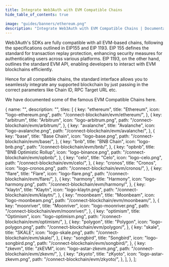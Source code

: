 ```yaml
---
title: Integrate Web3Auth with EVM Compatible Chains
hide_table_of_contents: true

image: "guides/banners/ethereum.png"
description: "Integrate Web3Auth with EVM Compatible Chains | Documentation - Web3Auth"
---
```



<SEO
  title="Integrate Web3Auth with EVM Compatible Chains"
  description="Integrate Web3Auth with EVM Compatible Chains | Documentation - Web3Auth"
  image="https://web3auth.io/docs/guides/banners/ethereum.png"
  slug="/connect-blockchain/evm/"
/>

Web3Auth's SDKs are fully compatible with all EVM-based chains, following the specifications
outlined in EIP155 and EIP 1193. EIP 155 defines the standard for transaction replay protection,
enhancing security measures for authenticating users across various platforms. EIP 1193, on the
other hand, outlines the standard EVM API, enabling developers to interact with EVM blockchains
efficiently.

Hence for all compatible chains, the standard interface allows you to seamlessly integrate any
supported blockchain by just passing in the correct parameters like Chain ID, RPC Target URL etc.

We have documented some of the famous EVM Compatible Chains here.

  {
    name: "",
    description: "",
    tiles: [
      {
        key: "ethereum",
        title: "Ethereum",
        icon: "logo-ethereum.png",
        path: "/connect-blockchain/evm/ethereum/",
      },
      {
        key: "arbitrum",
        title: "Arbitrum",
        icon: "logo-arbitrum.png",
        path: "/connect-blockchain/evm/arbitrum/",
      },
      {
        key: "avalanche",
        title: "Avalanche",
        icon: "logo-avalanche.png",
        path: "/connect-blockchain/evm/avalanche/",
      },
      {
        key: "base",
        title: "Base Chain",
        icon: "logo-base.png",
        path: "/connect-blockchain/evm/base/",
      },
      {
        key: "bnb",
        title: "BNB Chain",
        icon: "logo-bnb.png",
        path: "/connect-blockchain/evm/bnb/",
      },
      {
        key: "opbnb",
        title: "BNB Optimistic Rollup",
        icon: "logo-binance.png",
        path: "/connect-blockchain/evm/opbnb/",
      },
      {
        key: "celo",
        title: "Celo",
        icon: "logo-celo.png",
        path: "/connect-blockchain/evm/celo/",
      },
      {
        key: "cronos",
        title: "Cronos",
        icon: "logo-cronos.png",
        path: "/connect-blockchain/evm/cronos/",
      },
      {
        key: "flare",
        title: "Flare",
        icon: "logo-flare.png",
        path: "/connect-blockchain/evm/flare/",
      },
      {
        key: "harmony",
        title: "Harmony",
        icon: "logo-harmony.png",
        path: "/connect-blockchain/evm/harmony/",
      },
      {
        key: "klaytn",
        title: "Klaytn",
        icon: "logo-klaytn.png",
        path: "/connect-blockchain/evm/klaytn/",
      },
      {
        key: "moonbeam",
        title: "Moonbeam",
        icon: "logo-moonbeam.png",
        path: "/connect-blockchain/evm/moonbeam/",
      },
      {
        key: "moonriver",
        title: "Moonriver",
        icon: "logo-moonriver.png",
        path: "/connect-blockchain/evm/moonriver/",
      },
      {
        key: "optimism",
        title: "Optimism",
        icon: "logo-optimism.png",
        path: "/connect-blockchain/evm/optimism/",
      },
      {
        key: "polygon",
        title: "Polygon",
        icon: "logo-polygon.png",
        path: "/connect-blockchain/evm/polygon/",
      },
      {
        key: "skale",
        title: "SKALE",
        icon: "logo-skale.png",
        path: "/connect-blockchain/evm/skale/",
      },
      {
        key: "songbird",
        title: "Songbird",
        icon: "logo-songbird.png",
        path: "/connect-blockchain/evm/songbird/",
      },
      {
        key: "zkevm",
        title: "zkEVM",
        icon: "logo-astar-zkevm.png",
        path: "/connect-blockchain/evm/zkevm/",
      },
      {
        key: "zkyoto",
        title: "zKyoto",
        icon: "logo-astar-zkevm.png",
        path: "/connect-blockchain/evm/zkyoto/",
      },
    ],
  },
];

<Tiles tileGroups={EVMChains} />
